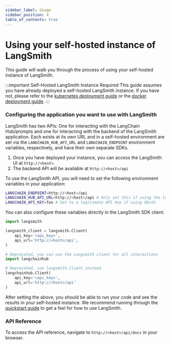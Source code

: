 ```yaml
---
sidebar_label: Usage
sidebar_position: 4
table_of_contents: true
---
```


# Using your self-hosted instance of LangSmith

This guide will walk you through the process of using your self-hosted instance of LangSmith.

:::important Self-Hosted LangSmith Instance Required
This guide assumes you have already deployed a self-hosted LangSmith instance. If you have not, please refer to the [kubernetes deployment guide](/self_hosting/installation/kubernetes) or the [docker deployment guide](/self_hosting/installation/docker).
:::

### Configuring the application you want to use with LangSmith

LangSmith has two APIs: One for interacting with the LangChain Hub/prompts and one for interacting with the backend of the LangSmith application. Each exists at its own URL and in a self-hosted environment are set via the `LANGCHAIN_HUB_API_URL` and `LANGCHAIN_ENDPOINT` environment variables, respectively, and have their own separate SDKs.

1. Once you have deployed your instance, you can access the LangSmith UI at `http://<host>`.
2. The backend API will be available at `http://<host>/api`

To use the LangSmith API, you will need to set the following environment variables in your application:

```bash
LANGCHAIN_ENDPOINT=http://<host>/api
LANGCHAIN_HUB_API_URL=http://<host>/api # Only set this if using the legacy langchainhub SDK
LANGCHAIN_API_KEY=foo # Set to a legitimate API key if using OAuth
```

You can also configure these variables directly in the LangSmith SDK client:

```python
import langsmith

langsmith_client = langsmith.Client(
    api_key='<api_key>',
    api_url='http://<host>/api',
)

# Deprecated, you can use the Langsmith client for all interactions
import langchainhub

# Deprecated, use langsmith.Client instead
langchainhub.Client(
    api_key='<api_key>',
    api_url='http://<host>/api'
)
```

After setting the above, you should be able to run your code and see the results in your self-hosted instance.
We recommend running through the [<u>quickstart guide</u>](https://docs.smith.langchain.com/#quick-start) to get a feel for how to use LangSmith.

### API Reference

To access the API reference, navigate to `http://<host>/api/docs` in your browser.
